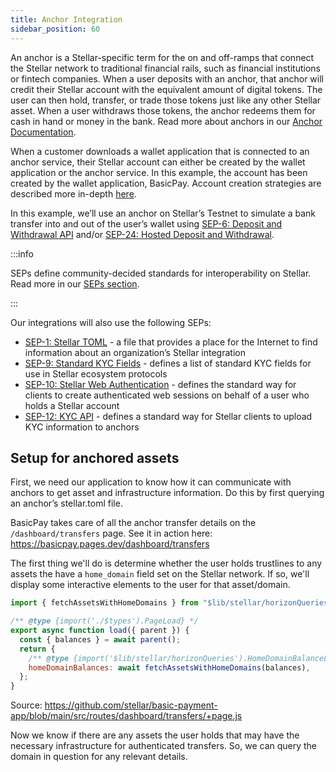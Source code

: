 ```yaml
---
title: Anchor Integration
sidebar_position: 60
---
```


An anchor is a Stellar-specific term for the on and off-ramps that connect the Stellar network to traditional financial rails, such as financial institutions or fintech companies. When a user deposits with an anchor, that anchor will credit their Stellar account with the equivalent amount of digital tokens. The user can then hold, transfer, or trade those tokens just like any other Stellar asset. When a user withdraws those tokens, the anchor redeems them for cash in hand or money in the bank. Read more about anchors in our [Anchor Documentation](https://developers.stellar.org/docs/anchoring-assets/overview).

When a customer downloads a wallet application that is connected to an anchor service, their Stellar account can either be created by the wallet application or the anchor service. In this example, the account has been created by the wallet application, BasicPay. Account creation strategies are described more in-depth [here](../../application-design-considerations#account-creation-strategies).

In this example, we’ll use an anchor on Stellar’s Testnet to simulate a bank transfer into and out of the user’s wallet using [SEP-6: Deposit and Withdrawal API](https://github.com/stellar/stellar-protocol/blob/master/ecosystem/sep-0006.md) and/or [SEP-24: Hosted Deposit and Withdrawal](https://github.com/stellar/stellar-protocol/blob/master/ecosystem/sep-0024.md).

:::info

SEPs define community-decided standards for interoperability on Stellar. Read more in our [SEPs section](../../../fundamentals-and-concepts/stellar-ecosystem-proposals).

:::

Our integrations will also use the following SEPs:

- [SEP-1: Stellar TOML](https://github.com/stellar/stellar-protocol/blob/master/ecosystem/sep-0001.md) - a file that provides a place for the Internet to find information about an organization’s Stellar integration
- [SEP-9: Standard KYC Fields](https://github.com/stellar/stellar-protocol/blob/master/ecosystem/sep-0009.md) - defines a list of standard KYC fields for use in Stellar ecosystem protocols
- [SEP-10: Stellar Web Authentication](https://github.com/stellar/stellar-protocol/blob/master/ecosystem/sep-0010.md) - defines the standard way for clients to create authenticated web sessions on behalf of a user who holds a Stellar account
- [SEP-12: KYC API](https://github.com/stellar/stellar-protocol/blob/master/ecosystem/sep-0012.md) - defines a standard way for Stellar clients to upload KYC information to anchors

## Setup for anchored assets

First, we need our application to know how it can communicate with anchors to get asset and infrastructure information. Do this by first querying an anchor’s stellar.toml file.

BasicPay takes care of all the anchor transfer details on the `/dashboard/transfers` page. See it in action here: https://basicpay.pages.dev/dashboard/transfers

The first thing we'll do is determine whether the user holds trustlines to any assets the have a `home_domain` field set on the Stellar network. If so, we'll display some interactive elements to the user for that asset/domain.

```js title=/src/routes/dashboard/transfers/+page.js
import { fetchAssetsWithHomeDomains } from "$lib/stellar/horizonQueries";

/** @type {import('./$types').PageLoad} */
export async function load({ parent }) {
  const { balances } = await parent();
  return {
    /** @type {import('$lib/stellar/horizonQueries').HomeDomainBalanceLine[]} */
    homeDomainBalances: await fetchAssetsWithHomeDomains(balances),
  };
}
```

Source: https://github.com/stellar/basic-payment-app/blob/main/src/routes/dashboard/transfers/+page.js

Now we know if there are any assets the user holds that may have the necessary infrastructure for authenticated transfers. So, we can query the domain in question for any relevant details.
